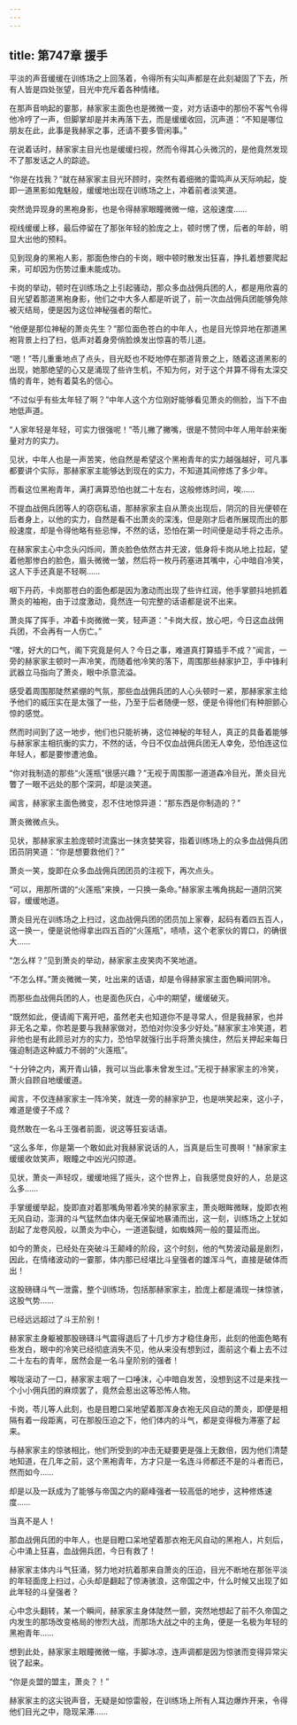 ```yaml
---
---
---
```

title: 第747章 援手
---



平淡的声音缓缓在训练场之上回荡着，令得所有尖叫声都是在此刻凝固了下去，所有人皆是四处张望，目光中充斥着各种情绪。

在那声音响起的霎那，赫家家主面色也是微微一变，对方话语中的那份不客气令得他冷哼了一声，但脚掌却是并未再落下去，而是缓缓收回，沉声道：“不知是哪位朋友在此，此事是我赫家之事，还请不要多管闲事。”

在说着话时，赫家家主目光也是缓缓扫视，然而令得其心头微沉的，是他竟然发现不了那发话之人的踪迹。

“你是在找我？”就在赫家家主目光环顾时，突然有着细微的雷鸣声从天际响起，旋即一道黑影如鬼魅般，缓缓地出现在训练场之上，冲着前者淡笑道。

突然诡异现身的黑袍身影，也是令得赫家眼瞳微微一缩，这般速度……

视线缓缓上移，最后停留在了那张年轻的脸庞之上，顿时愣了愣，后者的年龄，明显大出他的预料。

见到现身的黑袍人影，那面色惨白的卡岗，眼中顿时散发出狂喜，挣扎着想要爬起来，可却因为伤势过重未能成功。

卡岗的举动，顿时在训练场之上引起骚动，那众多血战佣兵团的人，都是用欣喜的目光望着那道黑袍身影，他们之中大多人都是听说了，前一次血战佣兵团能够免除被灭结局，便是因为这位神秘强者的帮忙。

“他便是那位神秘的萧炎先生？”那位面色苍白的中年人，也是目光惊异地在那道黑袍背景上扫了扫，低声对着身旁俏脸焕发出惊喜的苓儿道。

“嗯！”苓儿重重地点了点头，目光眨也不眨地停在那道背景之上，随着这道黑影的出现，她那绝望的心又是涌现了些许生机，不知为何，对于这个并算不得有太深交情的青年，她有着莫名的信心。

“不过似乎有些太年轻了啊？”中年人这个方位刚好能够看见萧炎的侧脸，当下不由地低声道。

“人家年轻是年轻，可实力很强呢！”苓儿撇了撇嘴，很是不赞同中年人用年龄来衡量对方的实力。

见状，中年人也是一声苦笑，他自然是希望这个黑袍青年的实力越强越好，可凡事都要讲个实际，那赫家家主能够达到现在的实力，不知道其间修炼了多少年。

而看这位黑袍青年，满打满算恐怕也就二十左右，这般修炼时间，唉……

不提血战佣兵团等人的窃窃私语，那赫家家主自从萧炎出现后，阴沉的目光便顿在后者身上，以他的实力，自然是看不出萧炎的深浅，但是刚才后者所展现而出的那般速度，却是令得他略有些忌惮，不然的话，恐怕在第一时间便是动手将之击杀。

在赫家家主心中念头闪烁间，萧炎脸色依然古井无波，低身将卡岗从地上拉起，望着他那惨白的脸色，眉头微微一皱，然后将一枚丹药塞进其嘴中，心中暗自冷笑，这人下手还真是不轻啊……

咽下丹药，卡岗那苍白的面色都是因为激动而出现了些许红润，他手掌颤抖地抓着萧炎的袖袍，由于过度激动，竟然连一句完整的话语都是说不出来。

萧炎挥了挥手，冲着卡岗微微一笑，轻声道：“卡岗大叔，放心吧，今日这血战佣兵团，不会再有一人伤亡。”

“嘿，好大的口气，阁下究竟是何人？今日之事，难道真打算插手不成？”闻言，一旁的赫家家主顿时一声冷笑，而随着他冷笑的落下，周围那些赫家护卫，手中锋利武器立马指向了萧炎，眼中杀意流溢。

感受着周围那陡然紧绷的气氛，那些血战佣兵团的人心头顿时一紧，那赫家家主给予他们的威压实在是太强了一些，乃至于后者随便一怒，便是令得他们有种胆颤心惊的感觉。

然而时间到了这一地步，他们也只能祈祷，这位神秘的年轻人，真正的具备着能够与赫家家主相抗衡的实力，不然的话，今日不仅血战佣兵团无人幸免，恐怕连这位年轻人，都是要惨遭池鱼。

“你对我制造的那些“火莲瓶”很感兴趣？”无视于周围那一道道森冷目光，萧炎目光瞥了一眼不远处的那个深洞，却是淡笑道。

闻言，赫家家主面色微变，忍不住地惊异道：“那东西是你制造的？”

萧炎微微点头。

见状，那赫家家主脸庞顿时流露出一抹贪婪笑容，指着训练场上的众多血战佣兵团团员阴笑道：“你是想要救他们？”

萧炎一笑，旋即在众多血战佣兵团团员的注视下，再次点头。

“可以，用那所谓的“火莲瓶”来换，一只换一条命。”赫家家主嘴角挑起一道阴沉笑容，缓缓地道。

萧炎目光在训练场之上扫过，这血战佣兵团的团员加上家眷，起码有着四五百人，这一换一，便是说他得拿出四五百的“火莲瓶”，啧啧，这个老家伙的胃口，的确很大……

“怎么样？”见到萧炎的举动，赫家家主皮笑肉不笑地道。

“不怎么样。”萧炎微微一笑，吐出来的话语，却是令得赫家家主面色瞬间阴冷。

而那些血战佣兵团的人，也是面色灰白，心中的期望，缓缓破灭。

“既然如此，便请阁下离开吧，虽然老夫也知道你不是寻常人，但是我赫家，也并非无名之辈，你若是要与我赫家做对，恐怕对你没多少好处。”赫家家主冷笑道，若非他也是有此顾忌对方的实力，恐怕早就强行出手将萧炎擒住，然后关押起来每日强迫制造这种威力不弱的“火莲瓶”。

“十分钟之内，离开青山镇，我可以当此事未曾发生过。”无视于赫家家主的冷笑，萧火自顾自地缓缓道。

闻言，不仅连赫家家主一阵冷笑，就连一旁的赫家护卫，也是哄笑起来，这小子，难道是傻子不成？

竟然敢在一名斗王强者前面，说这等狂妄话语。

“这么多年，你是第一个敢如此对我赫家说话的人，当真是后生可畏啊！”赫家家主缓缓收敛笑声，眼瞳之中凶光闪掠道。

见状，萧炎一声轻叹，缓缓地摇了摇头，这个世界上，自我感觉良好的人，总是这么多……

手掌缓缓举起，旋即直对着那嘴角带着冷笑的赫家家主，萧炎眼眸微眯，旋即衣袍无风自动，澎湃的斗气猛然血体内毫无保留地暴涌而出，这一刻，训练场之上犹如刮起了龙卷风般，以萧炎为中心，一道道裂缝，如蜘蛛网一般的蔓延而出。

如今的萧炎，已经处在突破斗王颠峰的阶段，这个时刻，他的气势波动最是剧烈，因此，在情绪波动的一霎那，体内那已经堪比斗皇强者的雄浑斗气，直接是破体而出！

这股磅礴斗气一泄露，整个训练场，包括那赫家家主，脸庞上都是涌现一抹惊骇，这股气势……

已经远远超过了斗王阶别！

赫家家主身躯被那股磅礴斗气震得退后了十几步方才稳住身形，此刻的他面色略有些发白，眼中的冷笑已经彻底消失不见，他从来没有想到过，面前这个看上去不过二十左右的青年，居然会是一名斗皇阶别的强者！

喉咙滚动了一口，赫家家主咽了一口唾沫，心中暗自发苦，没想到这不过是来找一个小小佣兵团的麻烦罢了，竟然会惹出这等恐怖人物。

卡岗，苓儿等人此刻，也是目瞪口呆地望着那浑身衣袍无风自动的萧炎，即便是相隔有着一段距离，可在那股压迫之下，他们体内的斗气，都是变得极为滞塞了起来。

与赫家家主的惊骇相比，他们所受到的冲击无疑要更是强上无数倍，因为他们清楚地知道，在几年之前，这个黑袍青年，方才只是一名连斗师都还不是的斗者而已，然而如今……

却是以及一跃成为了能够与帝国之内的巅峰强者一较高低的地步，这种修炼速度……

当真不是人！

那血战佣兵团的中年人，也是目瞪口呆地望着那衣袍无风自动的黑袍人，片刻后，心中涌上狂喜，血战佣兵团，今日有救了！

赫家家主体内斗气狂涌，努力地对抗着那来自萧炎的压迫，目光不断地在那张平淡的年轻面庞上扫过，心头却是翻起了惊涛骇浪，这帝国之中，什么时候又出现了如此年轻的斗皇强者？

心中念头翻转，某一个瞬间，赫家家主身体陡然一颤，突然地想起了前不久帝国之内发生的那场改变格局的惨烈大战，而那场大战之中的主角，便是一名极为年轻的黑袍青年……

想到此处，赫家家主眼瞳微微一缩，手脚冰凉，连声调都是因为惊骇而变得异常尖锐了起来。

“你是炎盟的盟主，萧炎？！”

赫家家主的这尖锐声音，无疑是如惊雷般，在训练场上所有人耳边爆炸开来，令得他们目光之中，隐现呆滞……